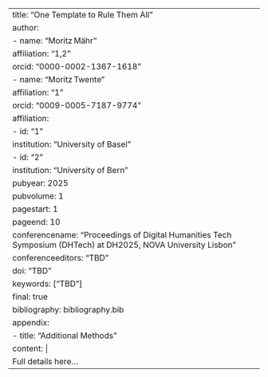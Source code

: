 ---
title: "One Template to Rule Them All"
author:
  - name: "Moritz Mähr"
    affiliation: "1,2"
    orcid: "0000-0002-1367-1618"
  - name: "Moritz Twente"
    affiliation: "1"
    orcid: "0009-0005-7187-9774"
affiliation: 
  - id: "1"
    institution: "University of Basel"
  - id: "2"
    institution: "University of Bern"
pubyear: 2025
pubvolume: 1
pagestart: 1
pageend: 10
conferencename: "Proceedings of Digital Humanities Tech Symposium (DHTech) at DH2025, NOVA University Lisbon"
conferenceeditors: "TBD"
doi: "TBD"
keywords: ["TBD"]
final: true
bibliography: bibliography.bib
appendix:
  - title: "Additional Methods"
    content: |
      Full details here...
---